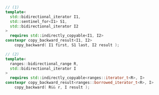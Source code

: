 ```cpp
// (1)
template<
  std::bidirectional_iterator I1,
  std::sentinel_for<I1> S1,
  std::bidirectional_iterator I2
>
  requires std::indirectly_copyable<I1, I2>
constexpr copy_backward_result<I1, I2>
    copy_backward( I1 first, S1 last, I2 result );

// (2)
template<
  ranges::bidirectional_range R,
  std::bidirectional_iterator I
>
  requires std::indirectly_copyable<ranges::iterator_t<R>, I>
constexpr copy_backward_result<ranges::borrowed_iterator_t<R>, I>
    copy_backward( R&& r, I result );
```
